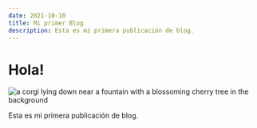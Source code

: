 ```yaml
---
date: 2021-10-10
title: Mi primer Blog
description: Esta es mi primera publicación de blog.
---
```


# Hola!

![a corgi lying down near a fountain with a blossoming cherry tree in the background](../images/shiangling-RQbwjCKWxQw-unsplash.jpg)

Esta es mi primera publicación de blog.